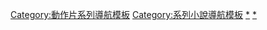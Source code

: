 {{Navbox
| name   = 傑克·萊恩
| title  = [[湯姆·克蘭西]]的{{le|萊恩宇宙|Ryanverse}}
| state = {{{state|autocollapse}}}
| listclass = hlist
| bodyclass = hlist

| group1 = 小說
| list1  = {{Navbox|subgroup
|group1=湯姆·克蘭西
|list1=
* 《[[獵殺紅色十月號]]》（1984）
* 《{{le|愛國者遊戲 (小說)|Patriot Games|愛國者遊戲}}》（1987）
* 《[[克里姆林宮的樞機主教]]》（1988）
* 《{{le|迫切的危機 (小說)|Clear and Present Danger|迫切的危機}}》（1989）
* 《[[恐懼的總和]]》（1991）
* 《{{le|冷血悍將 (小說)|Without Remorse|冷血悍將}}》（1993）
* 《{{le|美日開戰|Debt of Honor}}》（1994）
* 《{{le|總統命令|Executive Orders}}》（1996）
* 《[[彩虹六号 (小说)|彩虹六號]]》（1998）
* 《[[熊与龙]]》（2000）
* 《[[紅兔子]]》（2002）
* 《{{le|老虎牙|The Teeth of the Tiger}}》（2003）
* 《{{le|反恐任務 (小說)|Dead or Alive (novel)|反恐任務}}》（2010）
* 《{{le|鎖定目標|Locked On (novel)}}》（2011）
* 《{{le|全面圍攻|Against All Enemies (novel)}}》（2011）
* 《{{le|入侵載體|Threat Vector}}》（2012）
* 《{{le|指揮權威|Command Authority}}》（2013）

|group2={{le|馬克·格雷尼 (小說家)|Mark Greaney (novelist)|馬克·格雷尼}}
|list2=
* 《{{le|支援與捍衛|Support and Defend}}》（2014）
* 《{{le|全力與後果|Full Force and Effect}}》（2014）
* 《{{le|總司令 (小說)|Commander in Chief (novel)|總司令}}》（2015）
* 《{{le|真誠與忠誠|True Faith and Allegiance}}》（2016）

|group3={{le|葛蘭·布萊克伍德|Grant Blackwood}}
|list3=
* 《{{le|備受攻擊 (布萊克伍德小說)|Under Fire (Blackwood novel)|備受攻擊}}》（2015）
* 《{{le|責任與榮譽 (小說)|Duty and Honor (novel)|責任與榮譽}}》（2016）

|group4={{le|邁克·梅登|Mike Maden}}
|list4=
* 《{{le|接觸點 (小說)|Point of Contact (novel)|接觸點}}》（2017）
* 《{{le|視線 (小說)|Line of Sight (novel)|視線}}》（2018）
* 《{{le|敵人接觸|Enemy Contact}}》（2019）
* 《{{le|砲擊點|Firing Point}}》（2020）

|group5={{le|馬克·卡麥隆|Marc Cameron}}
|list5=
* 《{{le|權力與帝國|Power and Empire}}》（2017）
* 《{{le|辦公室的誓言|Oath of Office (novel)}}》（2018）
* 《{{le|榮譽守則 (小說)|Code of Honor (novel)|榮譽守則}}》（2019）
}}
| group2 = {{le|傑克·萊恩系列電影|Jack Ryan (film series)|電影}}
| list2 =
* 《[[追擊赤色十月 (電影)|獵殺紅色十月]]》（1990）
* 《[[愛國者遊戲 (電影)|愛國者遊戲]]》（1992）
* 《[[燃眉追击 (电影)|迫切的危機]]》（1994）
* 《[[恐懼的總和 (電影)|恐懼的總和]]》（2002）
* 《[[傑克萊恩：詭影任務]]》（2014）
* 《[[湯姆·克蘭西之冷血悍將]]》（2021）

| group3 = 電視劇
| list3  =
* 《[[湯姆克蘭西傑克萊恩]]》（2018–）

| group4 = 角色
| list4  =
* [[傑克·雷恩|傑克·萊恩]]
* {{le|約翰·克拉克 (湯姆·克蘭西角色)|John Clark (Tom Clancy character)|約翰·克拉克}}
* {{le|紅色十月號 (虛構潛艇)|Red October (fictional submarine)|紅色十月號}}

| group5 = 電子遊戲
| list5  =
* 《{{le|獵殺紅色十月 (1987年遊戲)|The Hunt for Red October (1987 video game)|獵殺紅色十月}}》（1987）
* 《{{le|獵殺紅色十月 (1990年遊戲)|The Hunt for Red October (1990 video game)|獵殺紅色十月}}》（1990）
* 《{{le|獵殺紅色十月 (遊戲機遊戲)|The Hunt for Red October (console game)|獵殺紅色十月}}》（1991）
* 《{{le|恐懼的總和 (遊戲)|The Sum of All Fears (video game)|恐懼的總和}}》（2002）

}}<noinclude>
{{collapsible option}}
{{DEFAULTSORT:Jack Ryan}}
[[Category:動作片系列導航模板]]
[[Category:系列小說導航模板]]
[[Category:湯姆·克蘭西作品改編電影|*]]
[[Category:湯姆·克蘭西小說|*]]
</noinclude>